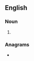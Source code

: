 {{also|ball-buster}}
==English==

===Noun===
{{en-noun}}

# {{alt form|en|ball-buster}}

===Anagrams===
* {{anagrams|en|a=abbellrstu|bullet bras}}